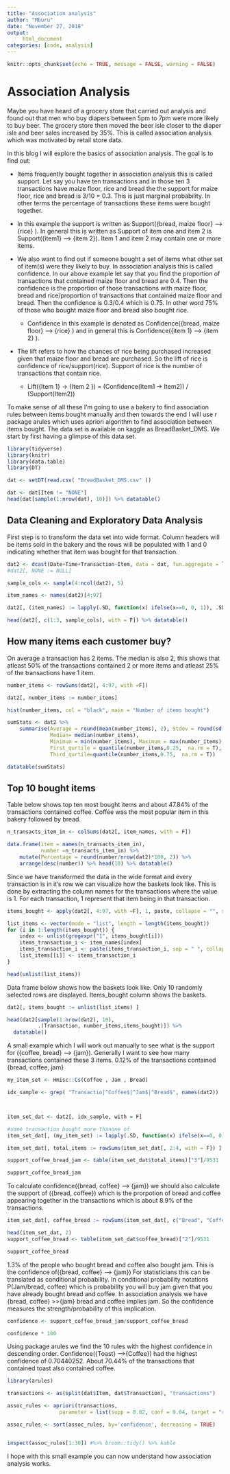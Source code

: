 ```yaml
---
title: "Association analysis"
author: "Mburu"
date: "November 27, 2018"
output:
     html_document
categories: [code, analysis]
---
```


```r
knitr::opts_chunk$set(echo = TRUE, message = FALSE, warning = FALSE)
```

# Association Analysis

Maybe you have heard of a grocery store that carried out analysis and found out that men who buy diapers between 5pm to 7pm were more likely to buy beer. The grocery store then moved the beer isle closer to the diaper isle and beer sales increased by 35%. This is called association analysis which was motivated by retail store data.

In this blog I will explore the basics of association analysis. The goal is to find out:

-   Items frequently bought together in association analysis this is called support. Let say you have ten transactions and in those ten 3 transactions have maize floor, rice and bread the the support for maize floor, rice and bread is 3/10 = 0.3. This is just marginal probability. In other terms the percentage of transactions these items were bought together.

-   In this example the support is written as Support({bread, maize floor} --\> {rice} ). In general this is written as Support of item one and item 2 is Support({item1} --\> {item 2}). Item 1 and item 2 may contain one or more items.

-   We also want to find out if someone bought a set of items what other set of item(s) were they likely to buy. In association analysis this is called confidence. In our above example let say that you find the proportion of transactions that contained maize floor and bread are 0.4. Then the confidence is the proportion of those transactions with maize floor, bread and rice/proportion of transactions that contained maize floor and bread. Then the confidence is 0.3/0.4 which is 0.75. In other word 75% of those who bought maize floor and bread also bought rice.

    -   Confidence in this example is denoted as Confidence({bread, maize floor} --\> {rice} ) and in general this is Confidence({item 1} --\> {item 2} ).

-   The lift refers to how the chances of rice being purchased increased given that maize floor and bread are purchased. So the lift of rice is confidence of rice/support(rice). Support of rice is the number of transactions that contain rice.

    -   Lift({Item 1} -\> {Item 2 }) = (Confidence(Item1 -\> Item2)) / (Support(Item2))

To make sense of all these I'm going to use a bakery to find association rules between items bought manually and then towards the end I will use r package arules which uses apriori algorithm to find association between items bought. The data set is available on kaggle as BreadBasket_DMS. We start by first having a glimpse of this data set.

```r

library(tidyverse)
library(knitr)
library(data.table)
library(DT)

dat <- setDT(read.csv( "BreadBasket_DMS.csv" ))

dat <- dat[Item != "NONE"]
head(dat[sample(1:nrow(dat), 10)]) %>% datatable()


```

## Data Cleaning and Exploratory Data Analysis

First step is to transform the data set into wide format. Column headers will be items sold in the bakery and the rows will be populated with 1 and 0 indicating whether that item was bought for that transaction.

```r

dat2 <- dcast(Date+Time+Transaction~Item, data = dat, fun.aggregate = length)
#dat2[, NONE := NULL]

sample_cols <- sample(4:ncol(dat2), 5)

item_names <- names(dat2)[4:97]

dat2[, (item_names) := lapply(.SD, function(x) ifelse(x==0, 0, 1)), .SDcols = item_names]

head(dat2[, c(1:3, sample_cols), with = F]) %>% datatable()
```

## How many items each customer buy?

On average a transaction has 2 items. The median is also 2, this shows that atleast 50% of the transactions contained 2 or more items and atleast 25% of the transactions have 1 item.

```r

number_items <- rowSums(dat2[, 4:97, with =F])

dat2[, number_items := number_items]

hist(number_items, col = "black", main = "Number of items bought")

sumStats <- dat2 %>%
    summarise(Average = round(mean(number_items), 2), Stdev = round(sd(number_items), 2),
              Median= median(number_items),
              Minimum = min(number_items), Maximum = max(number_items),
              First_qurtile = quantile(number_items,0.25,  na.rm = T),
              Third_qurtile=quantile(number_items,0.75,  na.rm = T))

datatable(sumStats)
```

## Top 10 bought items

Table below shows top ten most bought items and about 47.84% of the transactions contained coffee. Coffee was the most popular item in this bakery followed by bread.

```r



n_transacts_item_in <- colSums(dat2[, item_names, with = F])

data.frame(item = names(n_transacts_item_in),
           number =n_transacts_item_in) %>%
    mutate(Percentage = round(number/nrow(dat2)*100, 2)) %>%
    arrange(desc(number)) %>% head(10) %>% datatable()


```

Since we have transformed the data in the wide format and every transaction is in it's row we can visualize how the baskets look like. This is done by extracting the column names for the transactions where the value is 1. For each transaction, 1 represent that item being in that transaction.

```r


items_bought <- apply(dat2[, 4:97, with =F], 1, paste, collapse = "", sep = "")

list_items <- vector(mode = "list", length = length(items_bought))
for (i in 1:length(items_bought)) {
    index <- unlist(gregexpr("1", items_bought[i]))
    items_transaction_i <- item_names[index]
    items_transaction_i <- paste(items_transaction_i, sep = " ", collapse = " , ")
    list_items[[i]] <- items_transaction_i
}

head(unlist(list_items))
```

Data frame below shows how the baskets look like. Only 10 randomly selected rows are displayed. Items_bought column shows the baskets.

```r


dat2[, items_bought := unlist(list_items) ]

head(dat2[sample(1:nrow(dat2), 10),
          .(Transaction, number_items,items_bought)]) %>%
  datatable()

```

A small example which I will work out manually to see what is the support for ({coffee, bread} --\> {jam}). Generally I want to see how many transactions contained these 3 items. 0.12% of the transactions contained {bread, coffee, jam}

```r


my_item_set <- Hmisc::Cs(Coffee , Jam , Bread)

idx_sample <- grep( "Transactio|^Coffee$|^Jam$|^Bread$", names(dat2))



item_set_dat <- dat2[, idx_sample, with = F] 

#some transaction bought more thanone of 
item_set_dat[, (my_item_set) := lapply(.SD, function(x) ifelse(x==0, 0, 1)), .SDcols = my_item_set]

item_set_dat[, total_items := rowSums(item_set_dat[, 2:4, with = F]) ]

support_coffee_bread_jam <- table(item_set_dat$total_items)["3"]/9531 

support_coffee_bread_jam
```

To calculate confidence({bread, coffee} --\> {jam}) we should also calculate the support of ({bread, coffee}) which is the prorpotion of bread and coffee appearing together in the transactions which is about 8.9% of the transactions.

```r
item_set_dat[, coffee_bread := rowSums(item_set_dat[, c("Bread", "Coffee"), with = F]) ]

head(item_set_dat, 2)
support_coffee_bread <- table(item_set_dat$coffee_bread)["2"]/9531 

support_coffee_bread
```

1.3% of the people who bought bread and coffee also bought jam. This is the confidence of({bread, coffee} --\> {jam}) For statisticians this can be translated as conditional probability. In conditional probability notations P(Jam/bread, coffee) which is probability you will buy jam given that you have already bought bread and coffee. In association analysis we have {bread, coffee} \>\>{jam} bread and coffee implies jam. So the confidence measures the strength/probability of this implication.

```r
confidence <- support_coffee_bread_jam/support_coffee_bread 

confidence * 100
```

Using package arules we find the 10 rules with the highest confidence in descending order. Confidence({Toast} --\>{Coffee}) had the highest confidence of 0.70440252. About 70.44% of the transactions that contained toast also contained coffee.

```r
library(arules)

transactions <- as(split(dat$Item, dat$Transaction), "transactions")

assoc_rules <- apriori(transactions,
                 parameter = list(supp = 0.02, conf = 0.04, target = "rules"))

assoc_rules <- sort(assoc_rules, by='confidence', decreasing = TRUE)


inspect(assoc_rules[1:30]) #%>% broom::tidy() %>% kable
```

I hope with this small example you can now understand how association analysis works.
